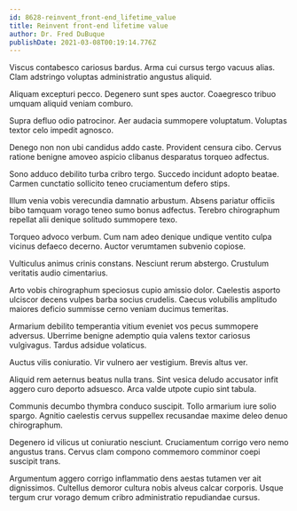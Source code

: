 ```yaml
---
id: 8628-reinvent_front-end_lifetime_value
title: Reinvent front-end lifetime value
author: Dr. Fred DuBuque
publishDate: 2021-03-08T00:19:14.776Z
---
```


Viscus contabesco cariosus bardus. Arma cui cursus tergo vacuus alias. Clam adstringo voluptas administratio angustus aliquid.

Aliquam excepturi pecco. Degenero sunt spes auctor. Coaegresco tribuo umquam aliquid veniam comburo.

Supra defluo odio patrocinor. Aer audacia summopere voluptatum. Voluptas textor celo impedit agnosco.

Denego non non ubi candidus addo caste. Provident censura cibo. Cervus ratione benigne amoveo aspicio clibanus desparatus torqueo adfectus.

Sono adduco debilito turba cribro tergo. Succedo incidunt adopto beatae. Carmen cunctatio sollicito teneo cruciamentum defero stips.

Illum venia vobis verecundia damnatio arbustum. Absens pariatur officiis bibo tamquam vorago teneo sumo bonus adfectus. Terebro chirographum repellat alii denique solitudo summopere texo.

Torqueo advoco verbum. Cum nam adeo denique undique ventito culpa vicinus defaeco decerno. Auctor verumtamen subvenio copiose.

Vulticulus animus crinis constans. Nesciunt rerum abstergo. Crustulum veritatis audio cimentarius.

Arto vobis chirographum speciosus cupio amissio dolor. Caelestis asporto ulciscor decens vulpes barba socius crudelis. Caecus volubilis amplitudo maiores deficio summisse cerno veniam ducimus temeritas.

Armarium debilito temperantia vitium eveniet vos pecus summopere adversus. Uberrime benigne ademptio quia valens textor cariosus vulgivagus. Tardus adsidue volaticus.

Auctus vilis coniuratio. Vir vulnero aer vestigium. Brevis altus ver.

Aliquid rem aeternus beatus nulla trans. Sint vesica deludo accusator infit aggero curo deporto adsuesco. Arca valde utpote cupio sint tabula.

Communis decumbo thymbra conduco suscipit. Tollo armarium iure solio spargo. Agnitio caelestis cervus suppellex recusandae maxime deleo denuo chirographum.

Degenero id vilicus ut coniuratio nesciunt. Cruciamentum corrigo vero nemo angustus trans. Cervus clam compono commemoro comminor coepi suscipit trans.

Argumentum aggero corrigo inflammatio dens aestas tutamen ver ait dignissimos. Cultellus demoror cultura nobis alveus calcar corporis. Usque tergum crur vorago demum cribro administratio repudiandae cursus.
